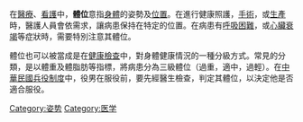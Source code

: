 {{Otheruses|體位 (消歧義)|subject= 醫療看護時所說的體位|other=其他意義}}
在[[醫療|醫療]]、[[看護|看護]]中，'''體位'''意指[[身體|身體]]的姿勢及[[位置|位置]]。在進行健康照護，[[手術|手術]]，或[[生產|生產]]時，醫護人員會依需求，讓病患保持在特定的位置。在病患有[[呼吸困難|呼吸困難]]，或[[心臟衰竭|心臟衰竭]]等症狀時，需要特別注意其體位。

體位也可以被當成是在[[健康檢查|健康檢查]]中，對身體健康情況的一種分級方式。常見的分類，是以體重及體脂肪等指標，將病患分為三級體位（過重，適中，過輕）。在[[中華民國兵役制度|中華民國兵役制度]]中，役男在服役前，要先經醫生檢查，判定其體位，以決定他是否適合服役。
[[Category:姿势|Category:姿势]]
[[Category:医学|Category:医学]]